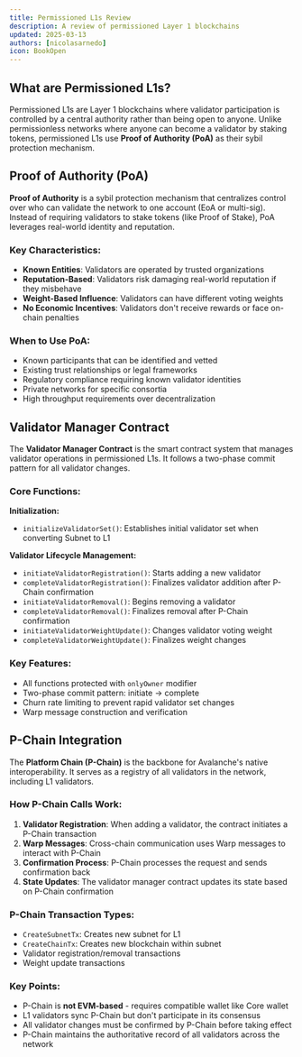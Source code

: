 ```yaml
---
title: Permissioned L1s Review
description: A review of permissioned Layer 1 blockchains
updated: 2025-03-13
authors: [nicolasarnedo]
icon: BookOpen
---
```


## What are Permissioned L1s?

Permissioned L1s are Layer 1 blockchains where validator participation is controlled by a central authority rather than being open to anyone. Unlike permissionless networks where anyone can become a validator by staking tokens, permissioned L1s use **Proof of Authority (PoA)** as their sybil protection mechanism.

## Proof of Authority (PoA)

**Proof of Authority** is a sybil protection mechanism that centralizes control over who can validate the network to one account (EoA or multi-sig). Instead of requiring validators to stake tokens (like Proof of Stake), PoA leverages real-world identity and reputation.

### Key Characteristics:
- **Known Entities**: Validators are operated by trusted organizations
- **Reputation-Based**: Validators risk damaging real-world reputation if they misbehave
- **Weight-Based Influence**: Validators can have different voting weights
- **No Economic Incentives**: Validators don't receive rewards or face on-chain penalties

### When to Use PoA:
- Known participants that can be identified and vetted
- Existing trust relationships or legal frameworks
- Regulatory compliance requiring known validator identities
- Private networks for specific consortia
- High throughput requirements over decentralization

## Validator Manager Contract

The **Validator Manager Contract** is the smart contract system that manages validator operations in permissioned L1s. It follows a two-phase commit pattern for all validator changes.

### Core Functions:

**Initialization:**
- `initializeValidatorSet()`: Establishes initial validator set when converting Subnet to L1

**Validator Lifecycle Management:**
- `initiateValidatorRegistration()`: Starts adding a new validator
- `completeValidatorRegistration()`: Finalizes validator addition after P-Chain confirmation
- `initiateValidatorRemoval()`: Begins removing a validator
- `completeValidatorRemoval()`: Finalizes removal after P-Chain confirmation
- `initiateValidatorWeightUpdate()`: Changes validator voting weight
- `completeValidatorWeightUpdate()`: Finalizes weight changes

### Key Features:
- All functions protected with `onlyOwner` modifier
- Two-phase commit pattern: initiate → complete
- Churn rate limiting to prevent rapid validator set changes
- Warp message construction and verification

## P-Chain Integration

The **Platform Chain (P-Chain)** is the backbone for Avalanche's native interoperability. It serves as a registry of all validators in the network, including L1 validators.

### How P-Chain Calls Work:

1. **Validator Registration**: When adding a validator, the contract initiates a P-Chain transaction
2. **Warp Messages**: Cross-chain communication uses Warp messages to interact with P-Chain
3. **Confirmation Process**: P-Chain processes the request and sends confirmation back
4. **State Updates**: The validator manager contract updates its state based on P-Chain confirmation

### P-Chain Transaction Types:
- `CreateSubnetTx`: Creates new subnet for L1
- `CreateChainTx`: Creates new blockchain within subnet
- Validator registration/removal transactions
- Weight update transactions

### Key Points:
- P-Chain is **not EVM-based** - requires compatible wallet like Core wallet
- L1 validators sync P-Chain but don't participate in its consensus
- All validator changes must be confirmed by P-Chain before taking effect
- P-Chain maintains the authoritative record of all validators across the network